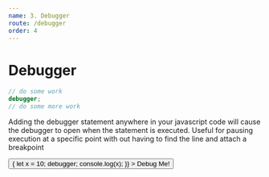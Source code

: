 ```yaml
---
name: 3. Debugger
route: /debugger
order: 4
---
```



# Debugger

```javascript
// do some work
debugger;
// do some more work
```

Adding the debugger statement anywhere in your javascript code will cause the debugger to open when the statement is executed.
Useful for pausing execution at a specific point with out having to find the line and attach a breakpoint

<Playground>
  <Button
    onClick={() => {
      let x = 10;
      debugger;
      console.log(x);
    }}
  >
    Debug Me!
  </Button>
</Playground>
